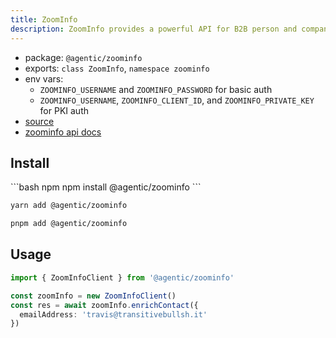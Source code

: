 ```yaml
---
title: ZoomInfo
description: ZoomInfo provides a powerful API for B2B person and company data enrichment.
---
```


- package: `@agentic/zoominfo`
- exports: `class ZoomInfo`, `namespace zoominfo`
- env vars:
  - `ZOOMINFO_USERNAME` and `ZOOMINFO_PASSWORD` for basic auth
  - `ZOOMINFO_USERNAME`, `ZOOMINFO_CLIENT_ID`, and `ZOOMINFO_PRIVATE_KEY` for PKI auth
- [source](https://github.com/transitive-bullshit/agentic/blob/main/packages/wolfram-alpha/src/zoominfo-client.ts)
- [zoominfo api docs](https://api-docs.zoominfo.com)

## Install

<CodeGroup>
```bash npm
npm install @agentic/zoominfo
```

```bash yarn
yarn add @agentic/zoominfo
```

```bash pnpm
pnpm add @agentic/zoominfo
```

</CodeGroup>

## Usage

```ts
import { ZoomInfoClient } from '@agentic/zoominfo'

const zoomInfo = new ZoomInfoClient()
const res = await zoomInfo.enrichContact({
  emailAddress: 'travis@transitivebullsh.it'
})
```
